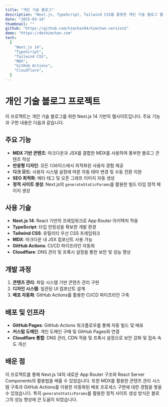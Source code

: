 ```yaml
---
title: "개인 기술 블로그"
description: "Next.js, TypeScript, Tailwind CSS를 활용한 개인 기술 블로그 웹사이트입니다. MDX 기반의 콘텐츠 관리 시스템을 구현했습니다."
date: "2025-03-14"
thumbnail: ""
github: "https://github.com/himchan94/himchan-version2"
demo: "https://devhimchan.com"
tech:
  [
    "Next.js 14",
    "TypeScript",
    "Tailwind CSS",
    "MDX",
    "GitHub Actions",
    "Cloudflare",
  ]
---
```


# 개인 기술 블로그 프로젝트

이 프로젝트는 개인 기술 블로그를 위한 Next.js 14 기반의 웹사이트입니다. 주요 기능과 구현 내용은 다음과 같습니다.

## 주요 기능

- **MDX 기반 콘텐츠**: 마크다운과 JSX를 결합한 MDX를 사용하여 풍부한 블로그 콘텐츠 작성
- **반응형 디자인**: 모든 디바이스에서 최적화된 사용자 경험 제공
- **다크 모드**: 사용자 시스템 설정에 따른 자동 테마 변경 및 수동 전환 지원
- **SEO 최적화**: 메타 태그 및 오픈 그래프 이미지 자동 생성
- **정적 사이트 생성**: Next.js의 `generateStaticParams`를 활용한 빌드 타임 정적 페이지 생성

## 사용 기술

- **Next.js 14**: React 기반의 프레임워크로 App Router 아키텍처 적용
- **TypeScript**: 타입 안정성을 확보한 개발 환경
- **Tailwind CSS**: 유틸리티 우선 CSS 프레임워크
- **MDX**: 마크다운 내 JSX 컴포넌트 사용 가능
- **GitHub Actions**: CI/CD 파이프라인 자동화
- **Cloudflare**: DNS 관리 및 프록시 설정을 통한 보안 및 성능 향상

## 개발 과정

1. **콘텐츠 관리**: 파일 시스템 기반 콘텐츠 관리 구현
2. **디자인 시스템**: 일관된 UI 컴포넌트 설계
3. **배포 자동화**: GitHub Actions를 활용한 CI/CD 파이프라인 구축

## 배포 및 인프라

- **GitHub Pages**: GitHub Actions 워크플로우를 통해 자동 빌드 및 배포
- **커스텀 도메인**: 개인 도메인 구매 및 GitHub Pages와 연결
- **Cloudflare 통합**: DNS 관리, CDN 적용 및 프록시 설정으로 보안 강화 및 접속 속도 개선

## 배운 점

이 프로젝트를 통해 Next.js 14의 새로운 App Router 구조와 React Server Components의 활용법을 배울 수 있었습니다. 또한 MDX를 활용한 콘텐츠 관리 시스템 구축과 GitHub Actions를 이용한 자동화된 배포 프로세스 구현에 대한 경험을 쌓을 수 있었습니다. 특히 `generateStaticParams`를 활용한 정적 사이트 생성 방식은 블로그의 성능 향상에 큰 도움이 되었습니다.
